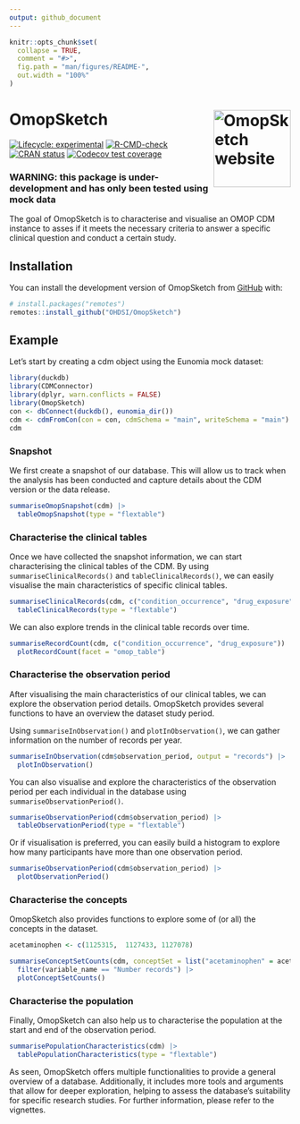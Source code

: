 ```yaml
---
output: github_document
---
```


<!-- README.md is generated from README.Rmd. Please edit that file -->

```r
knitr::opts_chunk$set(
  collapse = TRUE,
  comment = "#>",
  fig.path = "man/figures/README-",
  out.width = "100%"
)
```

# OmopSketch <a href="https://OHDSI.github.io/OmopSketch/"><img src="man/figures/logo.png" align="right" height="138" alt="OmopSketch website" /></a>

<!-- badges: start -->
[![Lifecycle: experimental](https://img.shields.io/badge/lifecycle-experimental-orange.svg)](https://lifecycle.r-lib.org/articles/stages.html#experimental)
[![R-CMD-check](https://github.com/OHDSI/OmopSketch/actions/workflows/R-CMD-check.yaml/badge.svg)](https://github.com/OHDSI/OmopSketch/actions/workflows/R-CMD-check.yaml)
[![CRAN status](https://www.r-pkg.org/badges/version/OmopSketch)](https://CRAN.R-project.org/package=OmopSketch)
[![Codecov test coverage](https://codecov.io/gh/OHDSI/OmopSketch/branch/main/graph/badge.svg)](https://app.codecov.io/gh/OHDSI/OmopSketch?branch=main)
<!-- badges: end -->

### WARNING: this package is under-development and has only been tested using mock data

The goal of OmopSketch is to characterise and visualise an OMOP CDM instance to asses if it meets the necessary criteria to answer a specific clinical question and conduct a certain study.

## Installation

You can install the development version of OmopSketch from [GitHub](https://github.com/) with:

``` r
# install.packages("remotes")
remotes::install_github("OHDSI/OmopSketch")
```

## Example

Let's start by creating a cdm object using the Eunomia mock dataset:

```r
library(duckdb)
library(CDMConnector)
library(dplyr, warn.conflicts = FALSE)
library(OmopSketch)
con <- dbConnect(duckdb(), eunomia_dir())
cdm <- cdmFromCon(con = con, cdmSchema = "main", writeSchema = "main")
cdm
```
### Snapshot
We first create a snapshot of our database. This will allow us to track when the analysis has been conducted and capture details about the CDM version or the data release.
```r
summariseOmopSnapshot(cdm) |>
  tableOmopSnapshot(type = "flextable")
```


### Characterise the clinical tables
Once we have collected the snapshot information, we can start characterising the clinical tables of the CDM. By using `summariseClinicalRecords()` and `tableClinicalRecords()`, we can easily visualise the main characteristics of specific clinical tables. 

```r
summariseClinicalRecords(cdm, c("condition_occurrence", "drug_exposure")) |>
  tableClinicalRecords(type = "flextable")
```

We can also explore trends in the clinical table records over time.

```r
summariseRecordCount(cdm, c("condition_occurrence", "drug_exposure")) |>
  plotRecordCount(facet = "omop_table")
```
### Characterise the observation period
After visualising the main characteristics of our clinical tables, we can explore the observation period details. OmopSketch provides several functions to have an overview the dataset study period.

Using `summariseInObservation()` and `plotInObservation()`, we can gather information on the number of records per year.

```r
summariseInObservation(cdm$observation_period, output = "records") |>
  plotInObservation()
```
You can also visualise and explore the characteristics of the observation period per each individual in the database using `summariseObservationPeriod()`. 
```r
summariseObservationPeriod(cdm$observation_period) |>
  tableObservationPeriod(type = "flextable")
```

Or if visualisation is preferred, you can easily build a histogram to explore how many participants have more than one observation period.
```r
summariseObservationPeriod(cdm$observation_period) |>
  plotObservationPeriod()
```

### Characterise the concepts
OmopSketch also provides functions to explore some of (or all) the concepts in the dataset.
```r
acetaminophen <- c(1125315,  1127433, 1127078)

summariseConceptSetCounts(cdm, conceptSet = list("acetaminophen" = acetaminophen)) |>
  filter(variable_name == "Number records") |> 
  plotConceptSetCounts()
```

### Characterise the population
Finally, OmopSketch can also help us to characterise the population at the start and end of the observation period.
```r
summarisePopulationCharacteristics(cdm) |>
  tablePopulationCharacteristics(type = "flextable")
```
As seen, OmopSketch offers multiple functionalities to provide a general overview of a database. Additionally, it includes more tools and arguments that allow for deeper exploration, helping to assess the database's suitability for specific research studies. For further information, please refer to the vignettes.

